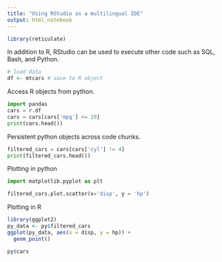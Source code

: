 ```yaml
---
title: "Using RStudio as a multilingual IDE"
output: html_notebook
---
```


```r
library(reticulate)
```


In addition to R, RStudio can be used to execute other code such as SQL, Bash, and Python.

```r
# load data
df <- mtcars # save to R object
```

Access R objects from python.
```python
import pandas
cars = r.df
cars = cars[cars['mpg'] <= 20]
print(cars.head())
```

Persistent python objects across code chunks.
```python
filtered_cars = cars[cars['cyl'] != 4]
print(filtered_cars.head())
```


Plotting in python
```python
import matplotlib.pyplot as plt

filtered_cars.plot.scatter(x='disp', y = 'hp')
```

Plotting in R
```r
library(ggplot2)
py_data <- py$filtered_cars
ggplot(py_data, aes(x = disp, y = hp)) +
  geom_point()
```

```r
py$cars
```

